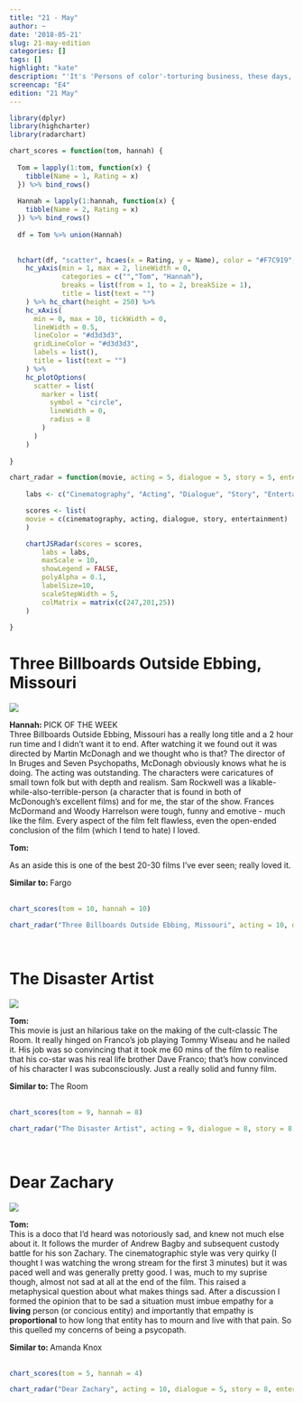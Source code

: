 ```yaml
---
title: "21 - May"
author: ~
date: '2018-05-21'
slug: 21-may-edition
categories: []
tags: []
highlight: "kate"
description: "'It's 'Persons of color'-torturing business, these days, if you want to know. And I didn't torture nobody.' - Dixon"
screencap: "E4"
edition: "21 May"
---
```


```r
library(dplyr)
library(highcharter)
library(radarchart)

chart_scores = function(tom, hannah) {
  
  Tom = lapply(1:tom, function(x) {
    tibble(Name = 1, Rating = x)
  }) %>% bind_rows()
  
  Hannah = lapply(1:hannah, function(x) {
    tibble(Name = 2, Rating = x)
  }) %>% bind_rows()
  
  df = Tom %>% union(Hannah)
  
  
  hchart(df, "scatter", hcaes(x = Rating, y = Name), color = "#F7C919", name = "Overall Rating") %>%
    hc_yAxis(min = 1, max = 2, lineWidth = 0,
             categories = c("","Tom", "Hannah"),
             breaks = list(from = 1, to = 2, breakSize = 1),
             title = list(text = "")
    ) %>% hc_chart(height = 250) %>%
    hc_xAxis(
      min = 0, max = 10, tickWidth = 0,
      lineWidth = 0.5, 
      lineColor = "#d3d3d3",
      gridLineColor = "#d3d3d3",
      labels = list(),
      title = list(text = "")
    ) %>%
    hc_plotOptions(
      scatter = list(
        marker = list(
          symbol = "circle",
          lineWidth = 0,
          radius = 8
        )
      )
    )
  
}

chart_radar = function(movie, acting = 5, dialogue = 5, story = 5, entertainment = 5, cinematography = 5) {
    
    labs <- c("Cinematography", "Acting", "Dialogue", "Story", "Entertainment")

    scores <- list(
    movie = c(cinematography, acting, dialogue, story, entertainment)
    )

    chartJSRadar(scores = scores,
        labs = labs,
        maxScale = 10,
        showLegend = FALSE,
        polyAlpha = 0.1,
        labelSize=10, 
        scaleStepWidth = 5,
        colMatrix = matrix(c(247,201,25))
    )
    
}
```

# Three Billboards Outside Ebbing, Missouri

<div class = "review">

<div class = "review-left">

![](/img/films/04/three-billboards.png)

<b> Hannah: </b> <span class="label upper outline error"> PICK OF THE WEEK </span> <br>
Three Billboards Outside Ebbing, Missouri has a really long title and a 2 hour run time and I didn't want it to end. After watching it we found out it was directed by Martin McDonagh and we thought who is that? The director of In Bruges and Seven Psychopaths, McDonagh obviously knows what he is doing. The acting was outstanding. The characters were caricatures of small town folk but with depth and realism. Sam Rockwell was a likable-while-also-terrible-person (a character that is found in both of McDonough's excellent films) and for me, the star of the show. Frances McDormand and Woody Harrelson were tough, funny and emotive - much like the film. Every aspect of the film felt flawless, even the open-ended conclusion of the film (which I tend to hate) I loved.

<b> Tom: </b>

As an aside this is one of the best 20-30 films I've ever seen; really loved it.


</div>

<div class = "review-right">

<b> Similar to: </b> Fargo <br> <br>
<div class="ratings">
```r
chart_scores(tom = 10, hannah = 10)
```
</div>

```r
chart_radar("Three Billboards Outside Ebbing, Missouri", acting = 10, dialogue = 9, story = 9, entertainment = 9, cinematography = 10)
```

</div>

</div>

<br>

# The Disaster Artist

<div class = "review">

<div class = "review-left">

![](/img/films/04/disaster-artist.png)

<b> Tom: </b> <br>
This movie is just an hilarious take on the making of the cult-classic The Room. It really hinged on Franco's job playing Tommy Wiseau and he nailed it. His job was so convincing that it took me 60 mins of the film to realise that his co-star was his real life brother Dave Franco; that's how convinced of his character I was subconsciously. Just a really solid and funny film.

</div>

<div class = "review-right">

<b> Similar to: </b> The Room <br> <br>
<div class="ratings">
```r
chart_scores(tom = 9, hannah = 8)
```
</div>

```r
chart_radar("The Disaster Artist", acting = 9, dialogue = 8, story = 8, entertainment = 9, cinematography = 7)
```

</div>

</div>

<br>

# Dear Zachary

<div class = "review">

<div class = "review-left">

![](/img/films/04/dear-zachary.png)

<b> Tom: </b> <br>
This is a doco that I'd heard was notoriously sad, and knew not much else about it. It follows the murder of Andrew Bagby and subsequent custody battle for his son Zachary. The cinematographic style was very quirky (I thought I was watching the wrong stream for the first 3 minutes) but it was paced well and was generally pretty good. I was, much to my suprise though, almost not sad at all at the end of the film. This raised a metaphysical question about what makes things sad. After a discussion I formed the opinion that to be sad a situation must imbue empathy for a **living** person (or concious entity) and importantly that empathy is **proportional** to how long that entity has to mourn and live with that pain. So this quelled my concerns of being a psycopath.

</div>

<div class = "review-right">

<b> Similar to: </b> Amanda Knox <br> <br>
<div class="ratings">
```r
chart_scores(tom = 5, hannah = 4)
```
</div>

```r
chart_radar("Dear Zachary", acting = 10, dialogue = 5, story = 8, entertainment = 4, cinematography = 4)
```

</div>

</div>

<br>

